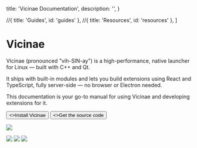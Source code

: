 
  title: 'Vicinae Documentation',
  description:
    '',
}

  //{ title: 'Guides', id: 'guides' },
  //{ title: 'Resources', id: 'resources' },
]

<HeroPattern />

# Vicinae

Vicinae (pronounced "vih-SIN-ay") is a high-performance, native launcher for Linux — built with C++ and Qt.

It ships with built-in modules and lets you build extensions using React and TypeScript, fully server-side — no browser or Electron needed.

This documentation is your go-to manual for using Vicinae and developing extensions for it.

<div className="not-prose mt-6 mb-16 flex gap-3">
  <Button href="/install/repo" arrow="right">
    <>Install Vicinae</>
  </Button>
  <Button href={VICINAE_GITHUB_REPO_URL} variant="outline">
    <>Get the source code</>
  </Button>
</div>

![](/demo.gif)

![](/screenshots/clipboard-history-gruvbox.webp)
![](/screenshots/theme-view.webp)
![](/screenshots/pikachu-detail.webp)
